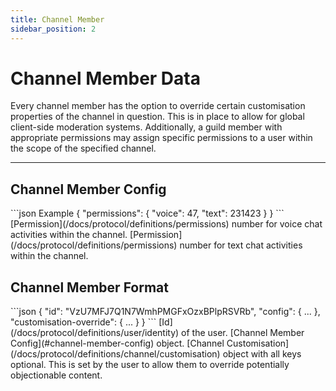 ```yaml
---
title: Channel Member
sidebar_position: 2
---
```



# Channel Member Data

Every channel member has the option to override certain customisation properties of the channel in question. This
is in place to allow for global client-side moderation systems. Additionally, a guild member with appropriate permissions
may assign specific permissions to a user within the scope of the specified channel.

---

## Channel Member Config

<SchemaExample path="/definitions/channel/member-config.json">
```json Example
{
    "permissions": {
        "voice": 47,
        "text": 231423
    }
}
```
</SchemaExample>

<ParamsList>
    <Param name="permissions.voice" type="int">
        [Permission](/docs/protocol/definitions/permissions) number for voice chat activities within the channel.
    </Param>
    <Param name="permissions.text" type="int">
        [Permission](/docs/protocol/definitions/permissions) number for text chat activities within the channel.
    </Param>
</ParamsList>

## Channel Member Format

<SchemaExample path="/definitions/channel/member.json">
```json
{
    "id": "VzU7MFJ7Q1N7WmhPMGFxOzxBPlpRSVRb",
    "config": {  ...  },
    "customisation-override": {  ...  }
}
```
</SchemaExample>

<ParamsList>
    <Param name="id" type="string" required>
        [Id](/docs/protocol/definitions/user/identity) of the user.
    </Param>
    <Param name="config" type="object" required>
        [Channel Member Config](#channel-member-config) object.
    </Param>
    <Param name="user-override" type="object">
        [Channel Customisation](/docs/protocol/definitions/channel/customisation) object with all keys optional.
        This is set by the user to allow them to override potentially objectionable content.
    </Param>
</ParamsList>